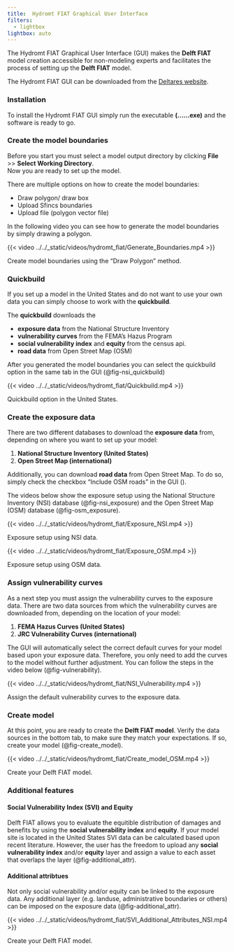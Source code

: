 ```yaml
---
title:	Hydromt FIAT Graphical User Interface
filters:
  - lightbox
lightbox: auto
---
```


The Hydromt FIAT Graphical User Interface (GUI) makes the **Delft FIAT** model creation accessible for non-modeling experts and facilitates the process of setting up the **Delft FIAT** model. 

The Hydromt FIAT GUI can be downloaded from the [Deltares website](https://www.deltares-usa.us/product-page/floodadapt-software).

### Installation
To install the Hydromt FIAT GUI simply run the executable **(......exe)** and the software is ready to go. 

### Create the model boundaries

Before you start you must select a model output directory by clicking **File** >> **Select Working Directory**.  
Now you are ready to set up the model. 

There are multiple options on how to create the model boundaries:

  * Draw polygon/ draw box  
  * Upload Sfincs boundaries  
  * Upload file (polygon vector file)

In the following video you can see how to generate the model boundaries by simply drawing a polygon. 

::: {#fig-model_boundaries}

{{< video ../../_static/videos/hydromt_fiat/Generate_Boundaries.mp4 >}}

Create model boundaries using the "Draw Polygon" method.

:::

### Quickbuild
If you set up a model in the United States and do not want to use your own data you can simply choose to work with the **quickbuild**. 

The **quickbuild** downloads the 

* **exposure data** from the National Structure Inventory
* **vulnerability curves** from the FEMA’s Hazus Program
* **social vulnerability index** and **equity** from the census api. 
* **road data** from Open Street Map (OSM)

After you generated the model boundaries you can select the quickbuild option in the same tab in the GUI (@fig-nsi_quickbuild)

::: {#fig-nsi_quickbuild}

{{< video ../../_static/videos/hydromt_fiat/Quickbuild.mp4 >}}

Quickbuild option in the United States.

:::

### Create the exposure data
There are two different databases to download the **exposure data** from, depending on where you want to set up your model:

1. **National Structure Inventory (United States)**
2. **Open Street Map (international)**

Additionally, you can download **road data** from Open Street Map. To do so, simply check the checkbox "Include OSM roads" in the GUI ().

The videos below show the exposure setup using the National Structure Inventory (NSI) database (@fig-nsi_exposure) and the Open  Street Map (OSM) database (@fig-osm_exposure).

::: {#fig-nsi_exposure}

{{< video ../../_static/videos/hydromt_fiat/Exposure_NSI.mp4 >}}

Exposure setup using NSI data.

:::


::: {#fig-osm_exposure}

{{< video ../../_static/videos/hydromt_fiat/Exposure_OSM.mp4 >}}

Exposure setup using OSM data.

:::

### Assign vulnerability curves
As a next step you must assign the vulnerability curves to the exposure data. There are two data sources from which the vulnerability curves are downloaded from, depending on the location of your model:

1. **FEMA Hazus Curves (United States)**
2. **JRC Vulnerability Curves (international)**

The GUI will automatically select the correct default curves for your model based upon your exposure data. Therefore, you only need to add the curves to the model without further adjustment. You can follow the steps in the video below (@fig-vulnerability).

::: {#fig-vulnerability}

{{< video ../../_static/videos/hydromt_fiat/NSI_Vulnerability.mp4 >}}

Assign the default vulnerability curves to the exposure data. 

:::

### Create model
At this point, you are ready to create the **Delft FIAT model**. Verify the data sources in the bottom tab, to make sure they match your expectations. If so, create your model (@fig-create_model).

::: {#fig-create_model}

{{< video ../../_static/videos/hydromt_fiat/Create_model_OSM.mp4 >}}

Create your Delft FIAT model. 

:::

### Additional features

#### Social Vulnerability Index (SVI) and Equity
Delft FIAT allows you to evaluate the equitible distribution of damages and benefits by using the **social vulnerability index** and **equity**. If your model site is located in the United States SVI data can be calculated based upon recent literature. 
However, the user has the freedom to upload any **social vulnerability index** and/or **equity** layer and assign a value to each asset that overlaps the layer (@fig-additional_attr).

#### Additional attribtues
Not only social vulnerability and/or equity can be linked to the exposure data. Any additional layer (e.g. landuse, administrative boundaries or others) can be imposed on the exposure data (@fig-additional_attr).

::: {#fig-additional_attr}

{{< video ../../_static/videos/hydromt_fiat/SVI_Additional_Attributes_NSI.mp4 >}}

Create your Delft FIAT model. 

:::
